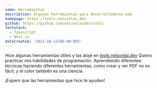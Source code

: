 ```yaml
---
name: Herramientas
description: Algunas herramientas para desarrolladores web
homepage: https://tools.nelsonlai.dev
github: https://github.com/nelsonlaidev/tools
techstack:
  - Typescript
  - Next.js
dateCreated: '2022-10-21T00:00:00Z'
---
```


Hice algunas herramientas útiles y las alojé en [tools.nelsonlai.dev](https://tools.nelsonlai.dev) Quiero practicar mis habilidades de programación. Aprendiendo diferentes técnicas haciendo diferentes herramientas, como crear y ver PDF no es fácil, y el color también es una ciencia.

¡Espero que las herramientas que hice te ayuden!